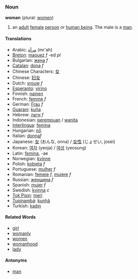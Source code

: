 ===Noun===
'''woman''' (plural: [[women]])

# an [[adult]] [[female]] [[person]] or [[w:human being|human being]]. The male is a [[man]].

====Translations====
*Arabic: [[مرأة]] (mr'ah)
*[[Breton]]: [[maouez]] ''f'' -ed ''pl''
*Bulgarian: [[жена]] ''f''
*[[Catalan]]: [[dona]] ''f''
*Chinese Characters: [[女]]
*Chinese: [[妇女]]
*Dutch: [[vrouw]] ''f''
*[[Esperanto]]: [[virino]]
*Finnish: [[nainen]]
*French: [[femme]] ''f''
*German: [[Frau]] ''f''
*[[Guarani]]: [[kuña]]
*Hebrew: [[אישה]] ''f''
*Indonesian: [[perempuan]] / [[wanita]]
*[[Interlingua]]: [[femina]]
*Hungarian: [[nő]]
*Italian: [[donna]]''f''
*Japanese: [[女]] (おんな, onna) / [[女性]] (じょせい, josei)
*Korean: [[여자]] (yeoja) / [[여성]] (yeosung)
*Latin: [[femina]], -ae
*Norwegian: [[kvinne]]
*Polish: [[kobieta]] ''f''
*Portuguese: [[mulher]] ''f''
*Romanian: [[femeie]] ''f'', [[muiere]] ''f''
*Russian: [[женщина]] ''f''
*Spanish: [[mujer]] ''f''
*Swedish: [[kvinna]] ''c''
*[[Tok Pisin]]: [[meri]]
*[[Tupinambá]]: [[kunhã]]
*Turkish: [[kadın]]

====Related Words====
*[[girl]]
*[[womanly]]
*[[women]]
*[[womanhood]]
*[[lady]]

====Antonyms====
*[[man]]